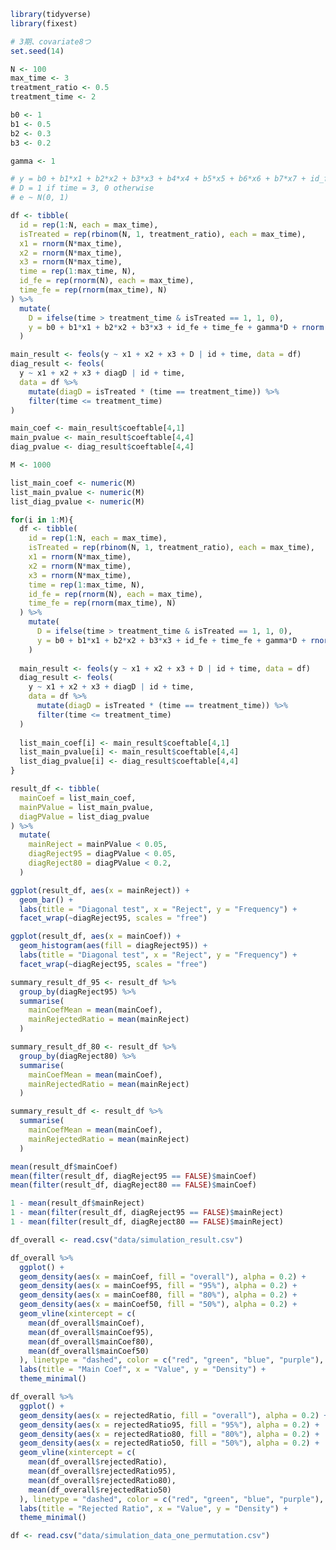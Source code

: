 ```r
library(tidyverse)
library(fixest)
```

```r
# 3期、covariate8つ
set.seed(14)

N <- 100
max_time <- 3
treatment_ratio <- 0.5
treatment_time <- 2

b0 <- 1
b1 <- 0.5
b2 <- 0.3
b3 <- 0.2

gamma <- 1

# y = b0 + b1*x1 + b2*x2 + b3*x3 + b4*x4 + b5*x5 + b6*x6 + b7*x7 + id_fe + time_fe + gamma*D  + e
# D = 1 if time = 3, 0 otherwise
# e ~ N(0, 1)

df <- tibble(
  id = rep(1:N, each = max_time),
  isTreated = rep(rbinom(N, 1, treatment_ratio), each = max_time),
  x1 = rnorm(N*max_time),
  x2 = rnorm(N*max_time),
  x3 = rnorm(N*max_time),
  time = rep(1:max_time, N),
  id_fe = rep(rnorm(N), each = max_time),
  time_fe = rep(rnorm(max_time), N)
) %>% 
  mutate(
    D = ifelse(time > treatment_time & isTreated == 1, 1, 0),
    y = b0 + b1*x1 + b2*x2 + b3*x3 + id_fe + time_fe + gamma*D + rnorm(N*max_time)
  )

main_result <- feols(y ~ x1 + x2 + x3 + D | id + time, data = df)
diag_result <- feols(
  y ~ x1 + x2 + x3 + diagD | id + time,
  data = df %>% 
    mutate(diagD = isTreated * (time == treatment_time)) %>% 
    filter(time <= treatment_time)
) 

main_coef <- main_result$coeftable[4,1]
main_pvalue <- main_result$coeftable[4,4]
diag_pvalue <- diag_result$coeftable[4,4]
```

```r
M <- 1000

list_main_coef <- numeric(M)
list_main_pvalue <- numeric(M)
list_diag_pvalue <- numeric(M)

for(i in 1:M){
  df <- tibble(
    id = rep(1:N, each = max_time),
    isTreated = rep(rbinom(N, 1, treatment_ratio), each = max_time),
    x1 = rnorm(N*max_time),
    x2 = rnorm(N*max_time),
    x3 = rnorm(N*max_time),
    time = rep(1:max_time, N),
    id_fe = rep(rnorm(N), each = max_time),
    time_fe = rep(rnorm(max_time), N)
  ) %>% 
    mutate(
      D = ifelse(time > treatment_time & isTreated == 1, 1, 0),
      y = b0 + b1*x1 + b2*x2 + b3*x3 + id_fe + time_fe + gamma*D + rnorm(N*max_time)
    )
  
  main_result <- feols(y ~ x1 + x2 + x3 + D | id + time, data = df)
  diag_result <- feols(
    y ~ x1 + x2 + x3 + diagD | id + time,
    data = df %>% 
      mutate(diagD = isTreated * (time == treatment_time)) %>% 
      filter(time <= treatment_time)
  ) 
  
  list_main_coef[i] <- main_result$coeftable[4,1]
  list_main_pvalue[i] <- main_result$coeftable[4,4]
  list_diag_pvalue[i] <- diag_result$coeftable[4,4]
}

result_df <- tibble(
  mainCoef = list_main_coef,
  mainPValue = list_main_pvalue,
  diagPValue = list_diag_pvalue
) %>% 
  mutate(
    mainReject = mainPValue < 0.05,
    diagReject95 = diagPValue < 0.05,
    diagReject80 = diagPValue < 0.2,
  )
```

```r
ggplot(result_df, aes(x = mainReject)) +
  geom_bar() +
  labs(title = "Diagonal test", x = "Reject", y = "Frequency") +
  facet_wrap(~diagReject95, scales = "free")
```

```r
ggplot(result_df, aes(x = mainCoef)) +
  geom_histogram(aes(fill = diagReject95)) +
  labs(title = "Diagonal test", x = "Reject", y = "Frequency") +
  facet_wrap(~diagReject95, scales = "free")
```

```r
summary_result_df_95 <- result_df %>% 
  group_by(diagReject95) %>% 
  summarise(
    mainCoefMean = mean(mainCoef),
    mainRejectedRatio = mean(mainReject)
  )

summary_result_df_80 <- result_df %>%
  group_by(diagReject80) %>% 
  summarise(
    mainCoefMean = mean(mainCoef),
    mainRejectedRatio = mean(mainReject)
  )

summary_result_df <- result_df %>% 
  summarise(
    mainCoefMean = mean(mainCoef),
    mainRejectedRatio = mean(mainReject)
  )
```

```r
mean(result_df$mainCoef)
mean(filter(result_df, diagReject95 == FALSE)$mainCoef)
mean(filter(result_df, diagReject80 == FALSE)$mainCoef)

1 - mean(result_df$mainReject)
1 - mean(filter(result_df, diagReject95 == FALSE)$mainReject)
1 - mean(filter(result_df, diagReject80 == FALSE)$mainReject)
```

```r
df_overall <- read.csv("data/simulation_result.csv")

df_overall %>% 
  ggplot() +
  geom_density(aes(x = mainCoef, fill = "overall"), alpha = 0.2) +
  geom_density(aes(x = mainCoef95, fill = "95%"), alpha = 0.2) +
  geom_density(aes(x = mainCoef80, fill = "80%"), alpha = 0.2) +
  geom_density(aes(x = mainCoef50, fill = "50%"), alpha = 0.2) +
  geom_vline(xintercept = c(
    mean(df_overall$mainCoef),
    mean(df_overall$mainCoef95),
    mean(df_overall$mainCoef80),
    mean(df_overall$mainCoef50)
  ), linetype = "dashed", color = c("red", "green", "blue", "purple"), linewidth = 0.2) +
  labs(title = "Main Coef", x = "Value", y = "Density") +
  theme_minimal()
```

```r
df_overall %>% 
  ggplot() +
  geom_density(aes(x = rejectedRatio, fill = "overall"), alpha = 0.2) +
  geom_density(aes(x = rejectedRatio95, fill = "95%"), alpha = 0.2) +
  geom_density(aes(x = rejectedRatio80, fill = "80%"), alpha = 0.2) +
  geom_density(aes(x = rejectedRatio50, fill = "50%"), alpha = 0.2) +
  geom_vline(xintercept = c(
    mean(df_overall$rejectedRatio),
    mean(df_overall$rejectedRatio95),
    mean(df_overall$rejectedRatio80),
    mean(df_overall$rejectedRatio50)
  ), linetype = "dashed", color = c("red", "green", "blue", "purple"), linewidth = 0.2) +
  labs(title = "Rejected Ratio", x = "Value", y = "Density") +
  theme_minimal()
```

```r
df <- read.csv("data/simulation_data_one_permutation.csv")

```

